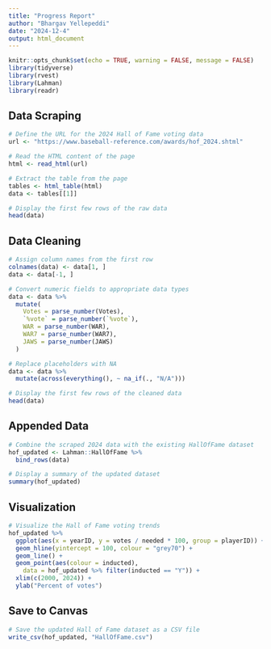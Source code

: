 ```yaml
---
title: "Progress Report"
author: "Bhargav Yellepeddi"
date: "2024-12-4"
output: html_document
---
```


```r
knitr::opts_chunk$set(echo = TRUE, warning = FALSE, message = FALSE)
library(tidyverse)
library(rvest)
library(Lahman)
library(readr)
```
## Data Scraping
```r
# Define the URL for the 2024 Hall of Fame voting data
url <- "https://www.baseball-reference.com/awards/hof_2024.shtml"

# Read the HTML content of the page
html <- read_html(url)

# Extract the table from the page
tables <- html_table(html)
data <- tables[[1]]

# Display the first few rows of the raw data
head(data)
```
## Data Cleaning
```r
# Assign column names from the first row
colnames(data) <- data[1, ]
data <- data[-1, ]

# Convert numeric fields to appropriate data types
data <- data %>%
  mutate(
    Votes = parse_number(Votes),
    `%vote` = parse_number(`%vote`),
    WAR = parse_number(WAR),
    WAR7 = parse_number(WAR7),
    JAWS = parse_number(JAWS)
  )

# Replace placeholders with NA
data <- data %>%
  mutate(across(everything(), ~ na_if(., "N/A")))

# Display the first few rows of the cleaned data
head(data)
```
## Appended Data
```r
# Combine the scraped 2024 data with the existing HallOfFame dataset
hof_updated <- Lahman::HallOfFame %>%
  bind_rows(data)

# Display a summary of the updated dataset
summary(hof_updated)
```
## Visualization
```r
# Visualize the Hall of Fame voting trends
hof_updated %>% 
  ggplot(aes(x = yearID, y = votes / needed * 100, group = playerID)) +
  geom_hline(yintercept = 100, colour = "grey70") + 
  geom_line() +
  geom_point(aes(colour = inducted), 
    data = hof_updated %>% filter(inducted == "Y")) +
  xlim(c(2000, 2024)) +
  ylab("Percent of votes")
```
## Save to Canvas
```r
# Save the updated Hall of Fame dataset as a CSV file
write_csv(hof_updated, "HallOfFame.csv")
```